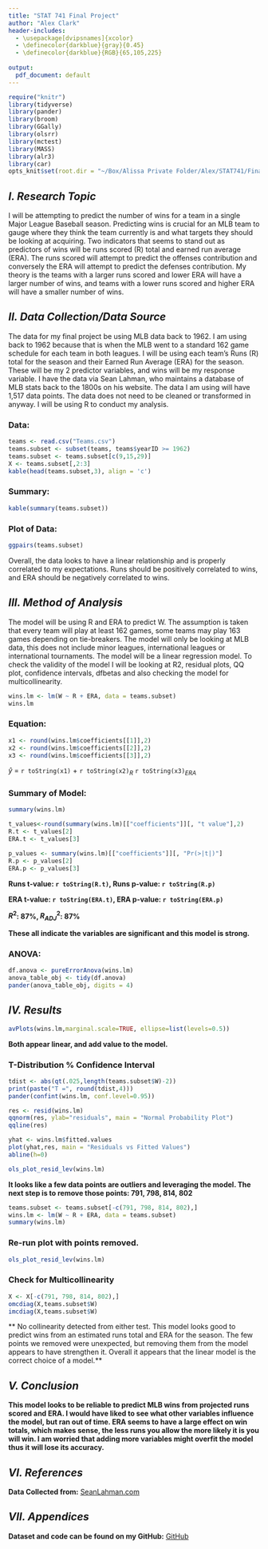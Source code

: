 ```yaml
---
title: "STAT 741 Final Project"
author: "Alex Clark"
header-includes:
  - \usepackage[dvipsnames]{xcolor}
  - \definecolor{darkblue}{gray}{0.45}
  - \definecolor{darkblue}{RGB}{65,105,225}
  
output:
  pdf_document: default
---
```


```r
require("knitr")
library(tidyverse)
library(pander)
library(broom)
library(GGally)
library(olsrr)
library(mctest)
library(MASS)
library(alr3)
library(car)
opts_knit$set(root.dir = "~/Box/Alissa Private Folder/Alex/STAT741/Final Project")
```

## *I. Research Topic*

I will be attempting to predict the number of wins for a team in a single Major League Baseball season. Predicting wins is crucial for an MLB team to gauge where they think the team currently is and what targets they should be looking at acquiring. Two indicators that seems to stand out as predictors of wins will be runs scored (R) total and earned run average (ERA). The runs scored will attempt to predict the offenses contribution and conversely the ERA will attempt to predict the defenses contribution. My theory is the teams with a larger runs scored and lower ERA will have a larger number of wins, and teams with a lower runs scored and higher ERA will have a smaller number of wins.


## *II. Data Collection/Data Source*

The data for my final project be using MLB data back to 1962. I am using back to 1962 because that is when the MLB went to a standard 162 game schedule for each team in both leagues. I will be using each team’s Runs (R) total for the season and their Earned Run Average (ERA) for the season. These will be my 2 predictor variables, and wins will be my response variable. I have the data via Sean Lahman, who maintains a database of MLB stats back to the 1800s on his website. The data I am using will have 1,517 data points. The data does not need to be cleaned or transformed in anyway. I will be using R to conduct my analysis.

### Data:
```r
teams <- read.csv("Teams.csv")
teams.subset <- subset(teams, teams$yearID >= 1962)
teams.subset <- teams.subset[c(9,15,29)]
X <- teams.subset[,2:3]
kable(head(teams.subset,3), align = 'c')
```

### Summary:
```r
kable(summary(teams.subset))
```

\pagebreak 

### Plot of Data:

```r
ggpairs(teams.subset)
```


Overall, the data looks to have a linear relationship and is properly correlated to my expectations. Runs should be positively correlated to wins, and ERA should be negatively correlated to wins.

## *III. Method of Analysis*

The model will be using R and ERA to predict W. The assumption is taken that every team will play at least 162 games, some teams may play 163 games depending on tie-breakers. The model will only be looking at MLB data, this does not include minor leagues, international leagues or international tournaments. The model will be a linear regression model. To check the validity of the model I will be looking at R2, residual plots, QQ plot, confidence intervals, dfbetas and also checking the model for multicollinearity. 

```r
wins.lm <- lm(W ~ R + ERA, data = teams.subset)
wins.lm
```

### Equation:
```r
x1 <- round(wins.lm$coefficients[[1]],2)
x2 <- round(wins.lm$coefficients[[2]],2)
x3 <- round(wins.lm$coefficients[[3]],2)
```

$\hat{y}$ = `r toString(x1)` + `r toString(x2)`$_R$ `r toString(x3)`$_{ERA}$

### Summary of Model:
```r
summary(wins.lm)
```

```r
t_values<-round(summary(wins.lm)[["coefficients"]][, "t value"],2)
R.t <- t_values[2]
ERA.t <- t_values[3]

p_values <- summary(wins.lm)[["coefficients"]][, "Pr(>|t|)"]
R.p <- p_values[2]
ERA.p <- p_values[3]
```

**Runs t-value: `r toString(R.t)`, Runs p-value: `r toString(R.p)`**  

**ERA t-value: `r toString(ERA.t)`, ERA p-value: `r toString(ERA.p)`**  

**$R^{2}$: 87%, $R^{2}_{ADJ}$: 87%**  

**These all indicate the variables are significant and this model is strong.**  

### ANOVA:
```r
df.anova <- pureErrorAnova(wins.lm)
anova_table_obj <- tidy(df.anova) 
pander(anova_table_obj, digits = 4)
```

\pagebreak

## *IV. Results*


```r
avPlots(wins.lm,marginal.scale=TRUE, ellipse=list(levels=0.5))
```

**Both appear linear, and add value to the model.**

### T-Distribution % Confidence Interval

```r
tdist <- abs(qt(.025,length(teams.subset$W)-2))
print(paste("T =", round(tdist,4)))
pander(confint(wins.lm, conf.level=0.95))
```


```r
res <- resid(wins.lm)
qqnorm(res, ylab="residuals", main = "Normal Probability Plot")
qqline(res)
```


```r
yhat <- wins.lm$fitted.values
plot(yhat,res, main = "Residuals vs Fitted Values")
abline(h=0)
```

```r
ols_plot_resid_lev(wins.lm)
```

**It looks like a few data points are outliers and leveraging the model. The next step is to remove those points: 791, 798, 814, 802**

```r
teams.subset <- teams.subset[-c(791, 798, 814, 802),]
wins.lm <- lm(W ~ R + ERA, data = teams.subset)
summary(wins.lm)
```

### Re-run plot with points removed.
```r
ols_plot_resid_lev(wins.lm)
```

### Check for Multicollinearity

```r
X <- X[-c(791, 798, 814, 802),]
omcdiag(X,teams.subset$W)
imcdiag(X,teams.subset$W)
```

** No collinearity detected from either test. This model looks good to predict wins from an estimated runs total and ERA for the season. The few points we removed were unexpected, but removing them from the model appears to have strengthen it. Overall it appears that the linear model is the correct choice of a model.**

## *V. Conclusion*

**This model looks to be reliable to predict MLB wins from projected runs scored and ERA. I would have liked to see what other variables influence the model, but ran out of time. ERA seems to have a large effect on win totals, which makes sense, the less runs you allow the more likely it is you will win. I am worried that adding more variables might overfit the model thus it will lose its accuracy.**

## *VI. References*

**Data Collected from:** [SeanLahman.com](http://www.seanlahman.com/baseball-archive/statistics/)

## *VII. Appendices*

**Dataset and code can be found on my GitHub:** [GitHub](https://github.com/Alex-Clark36/STAT741/tree/master)
